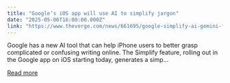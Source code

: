 ```yaml
---
title: "Google’s iOS app will use AI to simplify jargon"
date: "2025-05-06T16:00:00.000Z"
link: "https://www.theverge.com/news/661695/google-simplify-ai-gemini-feature-ios-app"
---
```


Google has a new AI tool that can help iPhone users to better grasp complicated or confusing writing online. The Simplify feature, rolling out in the Google app on iOS starting today, generates a simp...

[Read more](https://www.theverge.com/news/661695/google-simplify-ai-gemini-feature-ios-app)
